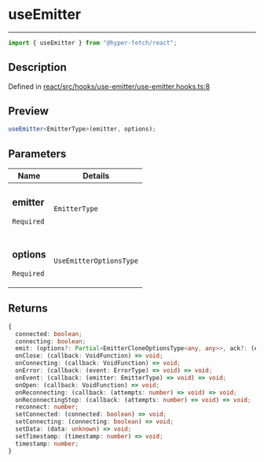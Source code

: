 # useEmitter

<div class="api-docs__separator" data-reactroot="">

---

</div><div class="api-docs__import" data-reactroot="">

```ts
import { useEmitter } from "@hyper-fetch/react";
```

</div><div class="api-docs__section">

## Description

</div><div class="api-docs__description"><span class="api-docs__do-not-parse">

</span></div><p class="api-docs__definition">

Defined in
[react/src/hooks/use-emitter/use-emitter.hooks.ts:8](https://github.com/BetterTyped/hyper-fetch/blob/c3e2c45/packages/react/src/hooks/use-emitter/use-emitter.hooks.ts#L8)

</p><div class="api-docs__section">

## Preview

</div><div class="api-docs__preview fn">

```ts
useEmitter<EmitterType>(emitter, options);
```

</div><div class="api-docs__section">

## Parameters

</div>
<div class="api-docs__parameters">
<table>
<thead><tr><th>Name</th><th>Details</th></tr></thead>
<tbody><tr param-data="emitter"><td class="api-docs__param-name required">

### emitter

`Required`

</td><td class="api-docs__param-type">

`EmitterType`

</td></tr><tr param-data="options"><td class="api-docs__param-name required">

### options

`Required`

</td><td class="api-docs__param-type">

`UseEmitterOptionsType`

</td></tr></tbody></table></div><div class="api-docs__section">

## Returns

</div><div class="api-docs__returns">

```ts
{
  connected: boolean;
  connecting: boolean;
  emit: (options?: Partial<EmitterCloneOptionsType<any, any>>, ack?: (error: Error, response: any) => void) => string;
  onClose: (callback: VoidFunction) => void;
  onConnecting: (callback: VoidFunction) => void;
  onError: (callback: (event: ErrorType) => void) => void;
  onEvent: (callback: (emitter: EmitterType) => void) => void;
  onOpen: (callback: VoidFunction) => void;
  onReconnecting: (callback: (attempts: number) => void) => void;
  onReconnectingStop: (callback: (attempts: number) => void) => void;
  reconnect: number;
  setConnected: (connected: boolean) => void;
  setConnecting: (connecting: boolean) => void;
  setData: (data: unknown) => void;
  setTimestamp: (timestamp: number) => void;
  timestamp: number;
}
```

</div>
